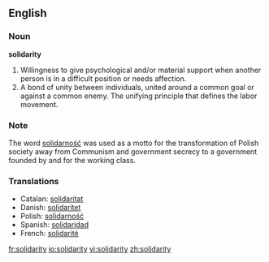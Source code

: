 ==English==

===Noun===
'''solidarity'''
# Willingness to give psychological and/or material support when another person is in a difficult position or needs affection.
# A bond of unity between individuals, united around a common goal or against a common enemy.  The unifying principle that defines the labor movement.

===Note===
The word [[solidarność]] was used as a motto for the transformation of Polish society away from Communism and government secrecy to a government founded by and for the working class.

===Translations===
*Catalan: [[solidaritat]]
*Danish: [[solidaritet]]
*Polish: [[solidarność]]
*Spanish: [[solidaridad]]
*French: [[solidarité]]

[[fr:solidarity]]
[[io:solidarity]]
[[vi:solidarity]]
[[zh:solidarity]]